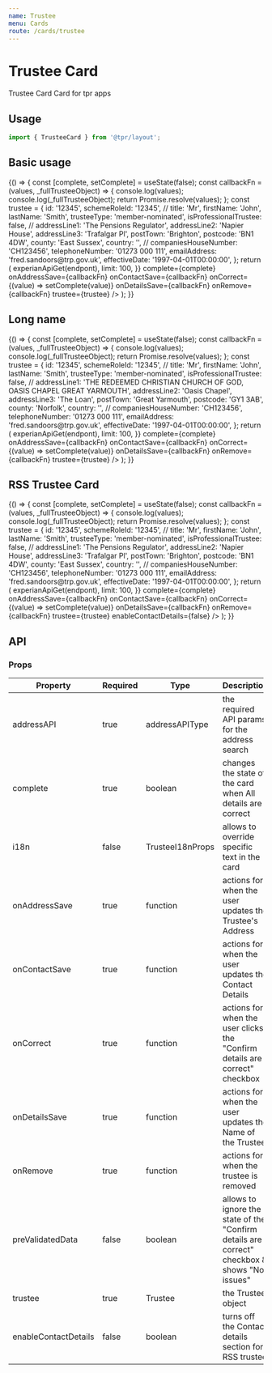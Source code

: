 ```yaml
---
name: Trustee
menu: Cards
route: /cards/trustee
---
```



# Trustee Card

Trustee Card Card for tpr apps

## Usage

```js
import { TrusteeCard } from '@tpr/layout';
```

## Basic usage

<Playground>
	{() => {
		const [complete, setComplete] = useState(false);
		const callbackFn = (values, _fullTrusteeObject) => {
			console.log(values);
			console.log(_fullTrusteeObject);
			return Promise.resolve(values);
		};
		const trustee = {
			id: '12345',
			schemeRoleId: '12345',
			//
			title: 'Mr',
			firstName: 'John',
			lastName: 'Smith',
			trusteeType: 'member-nominated',
			isProfessionalTrustee: false,
			//
			addressLine1: 'The Pensions Regulator',
			addressLine2: 'Napier House',
			addressLine3: 'Trafalgar Pl',
			postTown: 'Brighton',
			postcode: 'BN1 4DW',
			county: 'East Sussex',
			country: '',
			//
			companiesHouseNumber: 'CH123456',
			telephoneNumber: '01273 000 111',
			emailAddress: 'fred.sandoors@trp.gov.uk',
			effectiveDate: '1997-04-01T00:00:00',
		};
		return (
			<TrusteeCard
				addressAPI={{
					get: (endpont) => experianApiGet(endpont),
					limit: 100,
				}}
				complete={complete}
				onAddressSave={callbackFn}
				onContactSave={callbackFn}
				onCorrect={(value) => setComplete(value)}
				onDetailsSave={callbackFn}
				onRemove={callbackFn}
				trustee={trustee}
			/>
		);
	}}
</Playground>

## Long name

<Playground>
	{() => {
		const [complete, setComplete] = useState(false);
		const callbackFn = (values, _fullTrusteeObject) => {
			console.log(values);
			console.log(_fullTrusteeObject);
			return Promise.resolve(values);
		};
		const trustee = {
			id: '12345',
			schemeRoleId: '12345',
			//
			title: 'Mr',
			firstName: 'John',
			lastName: 'Smith',
			trusteeType: 'member-nominated',
			isProfessionalTrustee: false,
			//
			addressLine1:
				'THE REDEEMED CHRISTIAN CHURCH OF GOD, OASIS CHAPEL GREAT YARMOUTH',
			addressLine2: 'Oasis Chapel',
			addressLine3: 'The Loan',
			postTown: 'Great Yarmouth',
			postcode: 'GY1 3AB',
			county: 'Norfolk',
			country: '',
			//
			companiesHouseNumber: 'CH123456',
			telephoneNumber: '01273 000 111',
			emailAddress: 'fred.sandoors@trp.gov.uk',
			effectiveDate: '1997-04-01T00:00:00',
		};
		return (
			<TrusteeCard
				addressAPI={{
					get: (endpont) => experianApiGet(endpont),
					limit: 100,
				}}
				complete={complete}
				onAddressSave={callbackFn}
				onContactSave={callbackFn}
				onCorrect={(value) => setComplete(value)}
				onDetailsSave={callbackFn}
				onRemove={callbackFn}
				trustee={trustee}
			/>
		);
	}}
</Playground>

## RSS Trustee Card

<Playground>
	{() => {
		const [complete, setComplete] = useState(false);
		const callbackFn = (values, _fullTrusteeObject) => {
			console.log(values);
			console.log(_fullTrusteeObject);
			return Promise.resolve(values);
		};
		const trustee = {
			id: '12345',
			schemeRoleId: '12345',
			//
			title: 'Mr',
			firstName: 'John',
			lastName: 'Smith',
			trusteeType: 'member-nominated',
			isProfessionalTrustee: false,
			//
			addressLine1: 'The Pensions Regulator',
			addressLine2: 'Napier House',
			addressLine3: 'Trafalgar Pl',
			postTown: 'Brighton',
			postcode: 'BN1 4DW',
			county: 'East Sussex',
			country: '',
			//
			companiesHouseNumber: 'CH123456',
			telephoneNumber: '01273 000 111',
			emailAddress: 'fred.sandoors@trp.gov.uk',
			effectiveDate: '1997-04-01T00:00:00',
		};
		return (
			<TrusteeCard
				addressAPI={{
					get: (endpont) => experianApiGet(endpont),
					limit: 100,
				}}
				complete={complete}
				onAddressSave={callbackFn}
				onContactSave={callbackFn}
				onCorrect={(value) => setComplete(value)}
				onDetailsSave={callbackFn}
				onRemove={callbackFn}
				trustee={trustee}
				enableContactDetails={false}
			/>
		);
	}}
</Playground>

## API

### Props

| Property             | Required | Type             | Description                                                                                  |
| -------------------- | -------- | ---------------- | -------------------------------------------------------------------------------------------- |
| addressAPI           | true     | addressAPIType   | the required API params for the address search                                               |
| complete             | true     | boolean          | changes the state of the card when All details are correct                                   |
| i18n                 | false    | TrusteeI18nProps | allows to override specific text in the card                                                 |
| onAddressSave        | true     | function         | actions for when the user updates the Trustee's Address                                      |
| onContactSave        | true     | function         | actions for when the user updates the Contact Details                                        |
| onCorrect            | true     | function         | actions for when the user clicks the "Confirm details are correct" checkbox                  |
| onDetailsSave        | true     | function         | actions for when the user updates the Name of the Trustee                                    |
| onRemove             | true     | function         | actions for when the trustee is removed                                                      |
| preValidatedData     | false    | boolean          | allows to ignore the state of the "Confirm details are correct" checkbox & shows "No issues" |
| trustee              | true     | Trustee          | the Trustee object                                                                           |
| enableContactDetails | false    | boolean          | turns off the Contact details section for RSS trustee                                        |
